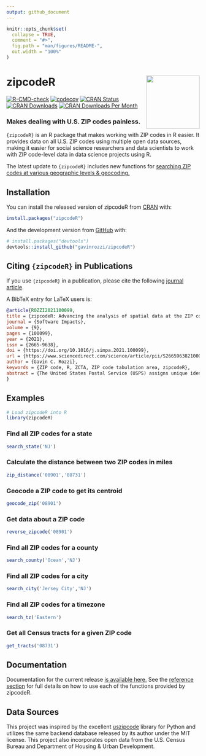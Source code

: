 ```yaml
---
output: github_document
---
```


<!-- README.md is generated from README.Rmd. Please edit that file -->

```r
knitr::opts_chunk$set(
  collapse = TRUE,
  comment = "#>",
  fig.path = "man/figures/README-",
  out.width = "100%"
)
```

# zipcodeR <a href='https://gavinrozzi.github.io/zipcodeR/'><img src='man/figures/logo.png' align="right" height="139" /></a>

<!-- badges: start -->
[![R-CMD-check](https://github.com/gavinrozzi/zipcodeR/workflows/R-CMD-check/badge.svg)](https://github.com/gavinrozzi/zipcodeR/actions)
[![codecov](https://codecov.io/gh/gavinrozzi/zipcodeR/branch/master/graph/badge.svg?token=9HDL7QUPCE)](https://codecov.io/gh/gavinrozzi/zipcodeR)
[![CRAN Status](https://www.r-pkg.org/badges/version-last-release/zipcodeR)](https://www.r-pkg.org/badges/version-last-release/zipcodeR)
[![CRAN Downloads](https://cranlogs.r-pkg.org/badges/grand-total/zipcodeR)](https://cranlogs.r-pkg.org/badges/grand-total/zipcodeR)
[![CRAN Downloads Per Month](https://cranlogs.r-pkg.org/badges/last-month/zipcodeR)](https://cranlogs.r-pkg.org/badges/grand-total/zipcodeR)
<!-- badges: end -->

### Makes dealing with U.S. ZIP codes painless.

`{zipcodeR}` is an R package that makes working with ZIP codes in R easier. It provides data on all U.S. ZIP codes using multiple open data sources, making it easier for social science researchers and data scientists to work with ZIP code-level data in data science projects using R.

The latest update to `{zipcodeR}` includes new functions for [searching ZIP codes at various geographic levels & geocoding.](https://gavinrozzi.github.io/zipcodeR/articles/geographic.html)

## Installation

You can install the released version of zipcodeR from [CRAN](https://CRAN.R-project.org) with:

``` r
install.packages("zipcodeR")
```

And the development version from [GitHub](https://github.com/) with:

``` r
# install.packages("devtools")
devtools::install_github("gavinrozzi/zipcodeR")
```

## Citing `{zipcodeR}` in Publications

If you use `{zipcodeR}` in a publication, please cite the following [journal article](https://www.sciencedirect.com/science/article/pii/S2665963821000373/).

A BibTeX entry for LaTeX users is:

```bibtex
@article{ROZZI2021100099,
title = {zipcodeR: Advancing the analysis of spatial data at the ZIP code level in R},
journal = {Software Impacts},
volume = {9},
pages = {100099},
year = {2021},
issn = {2665-9638},
doi = {https://doi.org/10.1016/j.simpa.2021.100099},
url = {https://www.sciencedirect.com/science/article/pii/S2665963821000373},
author = {Gavin C. Rozzi},
keywords = {ZIP code, R, ZCTA, ZIP code tabulation area, zipcodeR},
abstract = {The United States Postal Service (USPS) assigns unique identifiers for postal service areas known as ZIP codes which are commonly used to identify cities and regions throughout the United States in datasets. Despite the widespread use of ZIP codes, there are challenges in using them for geospatial analysis in the social sciences. This paper presents zipcodeR, an R package that facilitates analysis of ZIP code-level data by providing an offline database of ZIP codes and functions for geocoding, normalizing and retrieving data about ZIP codes and relating them to other geographies in R without depending on any external services.}
}
```

## Examples


```r
# Load zipcodeR into R
library(zipcodeR)
```


### Find all ZIP codes for a state

```r
search_state('NJ')
```

### Calculate the distance between two ZIP codes in miles

```r
zip_distance('08901','08731')
```

### Geocode a ZIP code to get its centroid
```r
geocode_zip('08901')
```

### Get data about a ZIP code
```r
reverse_zipcode('08901')
```

### Find all ZIP codes for a county
```r
search_county('Ocean','NJ')
```


### Find all ZIP codes for a city
```r
search_city('Jersey City','NJ')
```

### Find all ZIP codes for a timezone
```r
search_tz('Eastern')
```

### Get all Census tracts for a given ZIP code
```r
get_tracts('08731')
```

## Documentation
Documentation for the current release [is available here.](https://gavinrozzi.github.io/zipcodeR/)
See the [reference section](https://gavinrozzi.github.io/zipcodeR/reference/) for full details on how to use each of the functions provided by zipcodeR.

## Data Sources
This project was inspired by the excellent [uszipcode](https://uszipcode.readthedocs.io/index.html) library for Python and utilizes the same backend database released by its author under the MIT license. This project also incorporates open data from the U.S. Census Bureau and Department of Housing & Urban Development.
